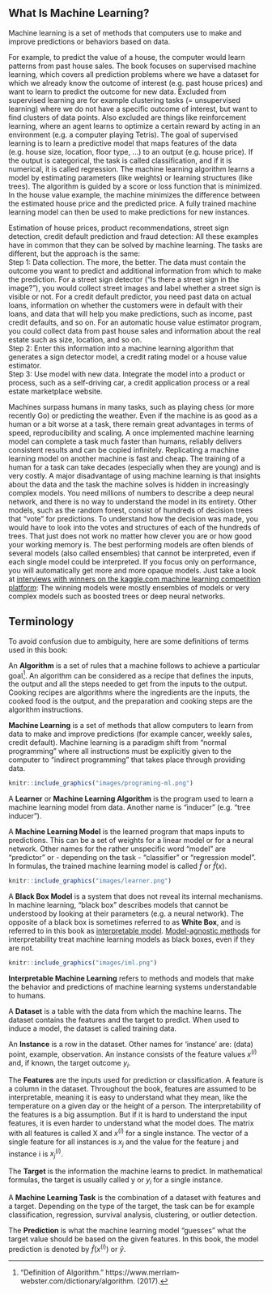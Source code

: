 
<!--{pagebreak}-->

## What Is Machine Learning?

Machine learning is a set of methods that computers use to make and improve predictions or behaviors based on data.

For example, to predict the value of a house, the computer would learn patterns from past house sales.
The book focuses on supervised machine learning, which covers all prediction problems where we have a dataset for which we already know the outcome of interest (e.g. past house prices) and want to learn to predict the outcome for new data.
Excluded from supervised learning are for example clustering tasks (= unsupervised learning) where we do not have a specific outcome of interest, but want to find clusters of data points.
Also excluded are things like reinforcement learning, where an agent learns to optimize a certain reward by acting in an environment (e.g. a computer playing Tetris).
The goal of supervised learning is to learn a predictive model that maps features of the data (e.g. house size, location, floor type, ...) to an output (e.g. house price).
If the output is categorical, the task is called classification, and if it is numerical, it is called regression.
The machine learning algorithm learns a model by estimating parameters (like weights) or learning structures (like trees).
The algorithm is guided by a score or loss function that is minimized.
In the house value example, the machine minimizes the difference between the estimated house price and the predicted price.
A fully trained machine learning model can then be used to make predictions for new instances.

Estimation of house prices, product recommendations, street sign detection, credit default prediction and fraud detection:
All these examples have in common that they can be solved by machine learning.
The tasks are different, but the approach is the same:  
Step 1: Data collection.
The more, the better.
The data must contain the outcome you want to predict and additional information from which to make the prediction.
For a street sign detector ("Is there a street sign in the image?"), you would collect street images and label whether a street sign is visible or not.
For a credit default predictor, you need past data on actual loans, information on whether the customers were in default with their loans, and data that will help you make predictions, such as income, past credit defaults, and so on.
For an automatic house value estimator program, you could collect data from past house sales and information about the real estate such as size, location, and so on.  
Step 2: Enter this information into a machine learning algorithm that generates a sign detector model, a credit rating model or a house value estimator.  
Step 3: Use model with new data.
Integrate the model into a product or process, such as a self-driving car, a credit application process or a real estate marketplace website.

Machines surpass humans in many tasks, such as playing chess (or more recently Go) or predicting the weather.
Even if the machine is as good as a human or a bit worse at a task, there remain great advantages in terms of speed, reproducibility and scaling.
A once implemented machine learning model can complete a task much faster than humans, reliably delivers consistent results and can be copied infinitely.
Replicating a machine learning model on another machine is fast and cheap.
The training of a human for a task can take decades (especially when they are young) and is very costly.
A major disadvantage of using machine learning is that insights about the data and the task the machine solves is hidden in increasingly complex models.
You need millions of numbers to describe a deep neural network, and there is no way to understand the model in its entirety.
Other models, such as the random forest, consist of hundreds of decision trees that "vote" for predictions.
To understand how the decision was made, you would have to look into the votes and structures of each of the hundreds of trees.
That just does not work no matter how clever you are or how good your working memory is.
The best performing models are often blends of several models (also called ensembles) that cannot be interpreted, even if each single model could be interpreted.
If you focus only on performance, you will automatically get more and more opaque models.
Just take a look at [interviews with winners on the kaggle.com machine learning competition platform](http://blog.kaggle.com/):
The winning models were mostly ensembles of models or very complex models such as boosted trees or deep neural networks.

<!--{pagebreak}-->

## Terminology {#terminology}

To avoid confusion due to ambiguity, here are some definitions of terms used in this book:

An **Algorithm** is a set of rules that a machine follows to achieve a particular goal[^algorithm].
An algorithm can be considered as a recipe that defines the inputs, the output and all the steps needed to get from the inputs to the output.
Cooking recipes are algorithms where the ingredients are the inputs, the cooked food is the output, and the preparation and cooking steps are the algorithm instructions.  


**Machine Learning** is a set of methods that allow computers to learn from data to make and improve predictions (for example cancer, weekly sales, credit default).
Machine learning is a paradigm shift from "normal programming" where all instructions must be explicitly given to the computer to "indirect programming" that takes place through providing data.

```r
knitr::include_graphics("images/programing-ml.png")
```

A **Learner** or **Machine Learning Algorithm** is the program used to learn a machine learning model from data.
Another name is "inducer" (e.g. "tree inducer").


A **Machine Learning Model** is the learned program that maps inputs to predictions.
This can be a set of weights for a linear model or for a neural network.
Other names for the rather unspecific word "model" are "predictor" or - depending on the task - "classifier" or "regression model".
In formulas, the trained machine learning model is called $\hat{f}$ or $\hat{f}(x)$.

```r
knitr::include_graphics("images/learner.png")
```


A **Black Box Model** is a system that does not reveal its internal mechanisms.
In machine learning, "black box" describes models that cannot be understood by looking at their parameters (e.g. a neural network).
The opposite of a black box is sometimes referred to as **White Box**, and is referred to in this book as [interpretable model](#simple).
[Model-agnostic methods](#agnostic) for interpretability treat machine learning models as black boxes, even if they are not.

```r
knitr::include_graphics("images/iml.png")
```


**Interpretable Machine Learning** refers to methods and models that make the behavior and predictions of machine learning systems understandable to humans.


A **Dataset** is a table with the data from which the machine learns.
The dataset contains the features and the target to predict.
When used to induce a model, the dataset is called training data.

An **Instance** is a row in the dataset. 
Other names for 'instance' are: (data) point, example, observation.
An instance consists of the feature values $x^{(i)}$ and, if known, the target outcome $y_i$.

The **Features** are the inputs used for prediction or classification.
A feature is a column in the dataset.
Throughout the book, features are assumed to be interpretable, meaning it is easy to understand what they mean, like the temperature on a given day or the height of a person.
The interpretability of the features is a big assumption.
But if it is hard to understand the input features, it is even harder to understand what the model does.
The matrix with all features is called X and $x^{(i)}$ for a single instance.
The vector of a single feature for all instances is $x_j$ and the value for the feature j and instance i is $x^{(i)}_j$.

The **Target** is the information the machine learns to predict. 
In mathematical formulas, the target is usually called y or $y_i$ for a single instance.

A **Machine Learning Task** is the combination of a dataset with features and a target.
Depending on the type of the target, the task can be for example classification, regression, survival analysis, clustering, or outlier detection.

The **Prediction** is what the machine learning model "guesses" what the target value should be based on the given features.
In this book, the model prediction is denoted by $\hat{f}(x^{(i)})$ or $\hat{y}$.



[^algorithm]: "Definition of Algorithm."  https://www.merriam-webster.com/dictionary/algorithm. (2017).
